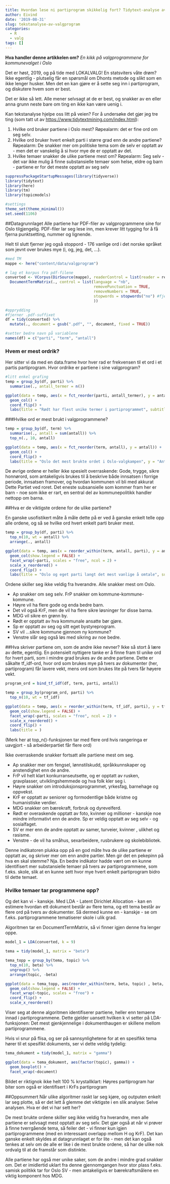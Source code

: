```yaml
---
title: Hvordan lese ni partiprogram skikkelig fort? Tidytext-analyse av valgprogram
author: Eivind
date: '2019-08-31'
slug: tekstanalyse-av-valgprogram
categories:
  - R
  - valg
tags: []
---
```


__Hva handler denne artikkelen om?__ _En kikk på valgprogrammene for kommunevalget i Oslo_

Det er høst, 2019, og på tide med LOKALVALG! En statsviters våte drøm? Ikke egentlig - plutselig får en spørsmål om Dhonts metode og slikt som en ikke lenger husker. Men det en kan gjøre er å sette seg inn i partiprogram, og diskutere hvem som er best.

Det er ikke så lett. Alle mener selvsagt at de er best, og snakker av en eller anna grunn neste bare om ting en ikke kan være uenig i.

Kan tekstanalyse hjelpe oss litt på veien? For å undersøke det gjør jeg tre ting (som tatt ut av [https://www.tidytextmining.com/index.html](Tidy Textmining with R)):

1. Hvilke ord bruker partiene i Oslo mest? Røpealarm: det er fine ord om seg selv.
2. Hvilke ord bruker hvert enkelt parti i større grad enn de andre partiene? Røpealarm: De snakker mer om politiske tema som de selv er opptatt av - men det er vanskelig å si hvor mye de er opptatt av det.
3. Hvilke temaer snakker de ulike partiene mest om? Røpealarm: Seg selv - det var ikke mulig å finne substansielle temaer som helse, eldre og barn - partiene er for det meste opptatt av seg selv

```r
suppressPackageStartupMessages(library(tidyverse))
library(tidytext)
library(here)
library(tm)
library(topicmodels)

#settings
theme_set(theme_minimal())
set.seed(1106)

```

##Datagrunnlaget
Alle partiene har PDF-filer av valgprogrammene sine for Oslo tilgjengelig. PDF-filer lar seg lese inn, men krever litt tygging for å få fjerna punktsetting, nummer og lignende. 

Helt til slutt fjerner jeg også stoppord - 176 vanlige ord i det norske språket som jevnt over brukes mye (i, og, jeg, det, ...). 

```r
#med TM
mappe <- here("content/data/valgprogram")

# lag et korpus fra pdf-filene
converted <- VCorpus(DirSource(mappe), readerControl = list(reader = readPDF, language = "nb")) %>% 
  DocumentTermMatrix(., control = list(language = "nb", 
                                       removePunctuation = TRUE,
                                       removeNumbers = TRUE,
                                       stopwords = stopwords("no") #fjerner stoppord 
                                       ))

#opprydding
#fjerner .pdf-suffixet
df = tidy(converted) %>%
  mutate(., document = gsub(".pdf", "", document, fixed = TRUE))

#setter bedre navn på variablene
names(df) = c("parti", "term", "antall")

```

### Hvem er mest ordrik?
Her sitter vi da med en data.frame hvor hver rad er frekvensen til et ord i et partis partiprogram. Hvor ordrike er partiene i sine valgprogram?

```r
#litt enkel grafing 
temp = group_by(df, parti) %>%
  summarise(., antall_termer = n())

ggplot(data = temp, aes(x = fct_reorder(parti, antall_termer), y = antall_termer)) + 
  geom_col() + 
  coord_flip() + 
  labs(title = "Rødt har flest unike termer i partiprogrammet", subtitle = "Partienes valgprogram for Oslo, 2019-2023", y = "Antall termer",x = "Parti")
```
###Hvilke ord er mest brukt i valgprogrammene?
```r
temp = group_by(df, term) %>%
  summarise(., antall = sum(antall)) %>%
  top_n(., 10, antall)

ggplot(data = temp, aes(x = fct_reorder(term, antall), y = antall)) + 
  geom_col() + 
  coord_flip() + 
  labs(title = "Oslo det mest brukte ordet i Oslo-valgkampen", y = "Antall ganger brukt",x = "Ord")
```

De øvrige ordene er heller ikke spesielt overraskende: Gode, trygge, sikre honnørord, som antakeligvis brukes til å beskrive både innsatsen i forrige periode, innsatsen framover, og hvordan kommunen vil bli med akkurat Dette Partiet ved roret. Det eneste subsansielle som kommer fram her er barn - noe som ikke er rart, en sentral del av kommunepolitikk handler nettopp om barna.

##Hva er de viktigste ordene for de ulike partiene?

En ganske usofistikert måte å måle dette på er ved å ganske enkelt telle opp alle ordene, og så se hvilke ord hvert enkelt parti bruker mest.

```r
temp = group_by(df, parti) %>%
  top_n(10, wt = antall) %>%
  arrange(., antall)

ggplot(data = temp, aes(x = reorder_within(term, antall, parti), y = antall, fill = parti)) + 
  geom_col(show.legend = FALSE) + 
  facet_wrap(~parti, scales = "free", ncol = 2) + 
  scale_x_reordered() + 
  coord_flip() + 
  labs(title = "Oslo og eget parti langt det mest vanlige å omtale", subtitle = "Ti mest brukte ord i  valgprogrammet for 2019-2023", x = "Parti", y = "Antall ganger ordet er nevnt")

```


Ordene skiller seg ikke veldig fra hverandre. Alle snakker mest om Oslo. 

- Ap snakker om seg selv. FrP snakker om kommune-kommune-kommune. 
- Høyre vil ha flere gode og enda bedre barn. 
- Det vil også KrF, men de vil ha flere sikre løsninger for disse barna. 
- MDG vil sikre en grønn by. 
- Rødt er opptatt av hva kommunale ansatte bør gjøre. 
- Sp er opptatt av seg og sitt eget bystyreprogram. 
- SV vil ...sikre kommune gjennom ny kommune? 
- Venstre slår seg også løs med sikring av noe bedre.

##Hva skriver partiene om, som de andre ikke nevner?
Ikke så stort å lære av dette, egentlig. En potensielt nyttigere tanke er å finne fram til unike ord for hvert parti, som i mindre grad brukes av de andre partiene. Dette er såkalte tf_idf-ord, hvor ord som brukes mye på tvers av dokumenter (her, partiprogram) får lavere vekt, mens ord som brukes lite på tvers får høyere vekt.

```r
program_ord = bind_tf_idf(df, term, parti, antall)

temp = group_by(program_ord, parti) %>%
  top_n(10, wt = tf_idf)

ggplot(data = temp, aes(x = reorder_within(term, tf_idf, parti), y = tf_idf, fill = parti)) + 
  geom_col(show.legend = FALSE) + 
  facet_wrap(~parti, scales = "free", ncol = 2) + 
  scale_x_reordered() + 
  coord_flip() + 
  labs(title = )

```
(Merk her at top_n()-funksjonen tar med flere ord hvis rangeringa er uavgjort - så arbeiderpartiet får flere ord)

Ikke overraskende snakker fortsatt alle partiene mest om seg. 

- Ap snakker mer om fengsel, lønnstilskudd, språkkunnskaper og anstendighet enn de andre. 
- FrP vil helt klart konkurranseutsette, og er opptatt av rusken, gravplasser, utviklingshemmede og hva folk kler seg i.
- Høyre snakker om introduksjonsprogrammet, yrkesfag, barnehage og oppvekst. 
- KrF er opptatt av seniorer og formodentlige både kristne og humanistiske verdier. 
- MDG snakker om bærekraft, forbruk og dyrevelferd. 
- Rødt er overaskende opptatt av foto, kvinner og millioner - kanskje noe mindre informativt enn de andre. Sp er veldig opptatt av seg selv - og sosialfaget. 
- SV er mer enn de andre opptatt av samer, turveier, kvinner , ulikhet og rasisme. 
- Venstre - de vil ha småhus, sexarbeidere, rusbrukere og skolebibliotek.

Denne indikatoren plukka opp på en god måte hva de ulike partiene er opptatt av, og skriver mer om enn andre partier. Men gir det en pekepinn på hva en skal stemme? Nja. En bedre indikator hadde vært om en kunne identifisert mer substansielle temaer på tvers av partiprogrammene, som f.eks. skole, slik at en kunne sett hvor mye hvert enkelt partiprogram bidro til dette temaet.

### Hvilke temaer tar programmene opp?
Og det kan vi - kanskje. Med LDA - Latent Dirichlet Allocation - kan en estimere hvordan ett dokument består av flere tema, og ett tema består av flere ord på tvers av dokumenter. Så dermed kunne en - kanskje - se om f.eks. partiprogrammene tematiserer skole i ulik grad. 

Algoritmen tar en DocumentTermMatrix, så vi finner igjen denne fra lenger oppe.

```r
model_1 = LDA(converted, k = 9)

tema = tidy(model_1, matrix = "beta")

tema_topp = group_by(tema, topic) %>%
  top_n(10, beta) %>%
  ungroup() %>%
  arrange(topic, -beta)

ggplot(data = tema_topp, aes(reorder_within(term, beta, topic) , beta, fill = factor(topic))) + 
  geom_col(show.legend = FALSE) + 
  facet_wrap(~topic, scales = "free") +
  coord_flip() + 
  scale_x_reordered()

```

Viser seg at denne algoritmen identifiserer partiene, heller enn temaene innad i partiprogrammene. Dette gjelder uansett hvilken k vi setter på LDA-funksjonen: Det mest gjenkjennelige i dokumenthaugen er skillene mellom partiprogrammene.

Hvis vi snur på flisa, og ser på sannsynlighetene for at en spesifikk tema hører til et spesifikt dokuments, ser vi dette veldig tydelig:

```r
tema_dokument = tidy(model_1, matrix = "gamma")

ggplot(data = tema_dokument, aes(factor(topic), gamma)) +
  geom_boxplot() +
  facet_wrap(~document)
```

Bildet er riktignok ikke helt 100 % krystallklart: Høyres partiprogram har biter som også er identifisert i KrFs partiprogram

##Oppsummert
Når ulike algoritmer raskt lar seg kjøre, og outputen enkelt lar seg plotte, så er det lett å glemme det viktigste i en slik analyse: Selve analysen. Hva er det vi har sett her?

De mest brukte ordene skiller seg ikke veldig fra hverandre, men alle partiene er selvsagt mest opptatt av seg selv. Det gjør også at når vi prøver å finne tverrgående tema, så feiler det - vi finner kun igjen partiprogrammene (med en interessant overlapp mellom H og KrF). Det kan ganske enkelt skyldes at datagrunnlaget er for lite - men det kan også tenkes at selv om de alle er like i de mest brukte ordene, så har de ulike nok ordvalg til at de framstår som distinkte. 

Alle partiene har også mer unike saker, som de andre i mindre grad snakker om. Det er imidlertid uklart fra denne gjennomgangen hvor stor plass f.eks. samisk politikk tar for Oslo SV - men antakeligvis er bærekraftsmålene en viktig komponent hos MDG.
